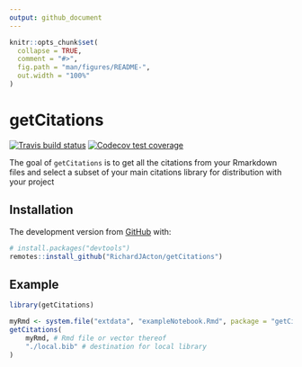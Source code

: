 ```yaml
---
output: github_document
---
```


<!-- README.md is generated from README.Rmd. Please edit that file -->

```r
knitr::opts_chunk$set(
  collapse = TRUE,
  comment = "#>",
  fig.path = "man/figures/README-",
  out.width = "100%"
)
```

# getCitations

<!-- badges: start -->
[![Travis build status](https://travis-ci.org/RichardJActon/getCitations.svg?branch=master)](https://travis-ci.org/RichardJActon/getCitations)
[![Codecov test coverage](https://codecov.io/gh/RichardJActon/getCitations/branch/master/graph/badge.svg)](https://codecov.io/gh/RichardJActon/getCitations?branch=master)
<!-- badges: end -->

The goal of `getCitations` is to get all the citations from your Rmarkdown files and select a subset of your main citations library for distribution with your project

## Installation

The development version from [GitHub](https://github.com/) with:

``` r
# install.packages("devtools")
remotes::install_github("RichardJActon/getCitations")
```
## Example

```r
library(getCitations)

myRmd <- system.file("extdata", "exampleNotebook.Rmd", package = "getCitations")
getCitations(
	myRmd, # Rmd file or vector thereof
	"./local.bib" # destination for local library
)
```

